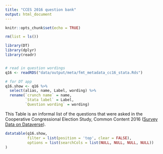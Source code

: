 ```yaml
---
title: "CCES 2016 question bank"
output: html_document
---
```


```r
knitr::opts_chunk$set(echo = TRUE)
```


```r
rm(list = ls())

library(DT)
library(dplyr)
library(readr)


# read in question wordings
q16 <- readRDS("data/output/meta/fmt_metadata_cc16_stata.Rds")

# for DT app
q16.show <- q16 %>% 
  select(alias, name, Label, wording) %>% 
  rename(`crunch name` = name,
         `Stata label` = Label,
         `Question wording` = wording)

```

This Table is an informal list of the questions that were asked in the Cooperative Congressional Election Study, Common Content 2016 ([Survey Data on Dataverse](https://dataverse.harvard.edu/dataset.xhtml?persistentId=doi:10.7910/DVN/GDF6Z0)). 

```r
datatable(q16.show,
          filter = list(position = 'top', clear = FALSE),
          options = list(searchCols = list(NULL, NULL, NULL, NULL))
)
```

